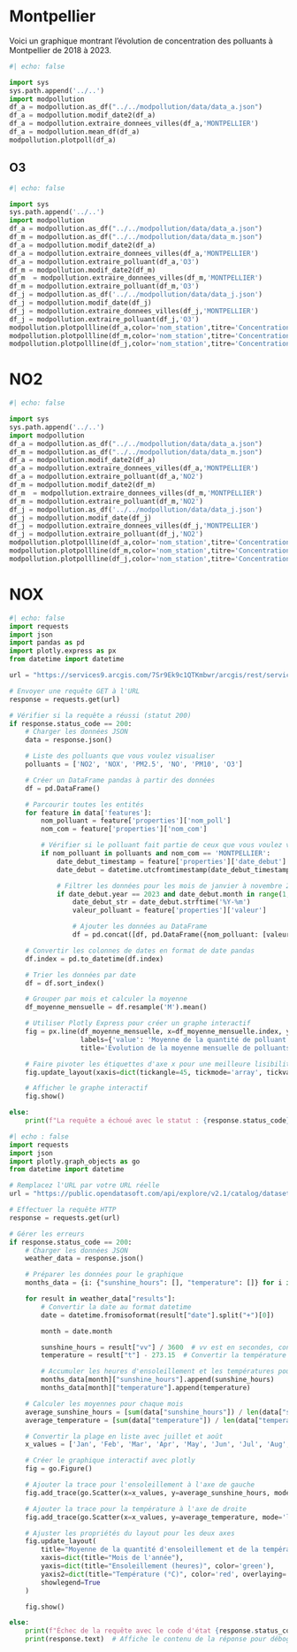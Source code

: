 # Montpellier

Voici un graphique montrant l'évolution de concentration des polluants à Montpellier de 2018 à 2023.

```python
#| echo: false

import sys
sys.path.append('../..')
import modpollution
df_a = modpollution.as_df("../../modpollution/data/data_a.json")
df_a = modpollution.modif_date2(df_a)
df_a = modpollution.extraire_donnees_villes(df_a,'MONTPELLIER')
df_a = modpollution.mean_df(df_a)
modpollution.plotpoll(df_a)
```

## O3

```python
#| echo: false

import sys
sys.path.append('../..')
import modpollution
df_a = modpollution.as_df("../../modpollution/data/data_a.json")
df_m = modpollution.as_df("../../modpollution/data/data_m.json")
df_a = modpollution.modif_date2(df_a)
df_a = modpollution.extraire_donnees_villes(df_a,'MONTPELLIER')
df_a = modpollution.extraire_polluant(df_a,'O3')
df_m = modpollution.modif_date2(df_m)
df_m  = modpollution.extraire_donnees_villes(df_m,'MONTPELLIER')
df_m = modpollution.extraire_polluant(df_m,'O3')
df_j = modpollution.as_df('../../modpollution/data/data_j.json')
df_j = modpollution.modif_date(df_j)
df_j = modpollution.extraire_donnees_villes(df_j,'MONTPELLIER')
df_j = modpollution.extraire_polluant(df_j,'O3')
modpollution.plotpollline(df_a,color='nom_station',titre='Concentration O3 à Montpellier par station (5 dernières années)')
modpollution.plotpollline(df_m,color='nom_station',titre='Concentration O3 à Montpellier en 2022-2023')
modpollution.plotpollline(df_j,color='nom_station',titre='Concentration O3 à Montpellier en le mois dernier')
```

# NO2

```python
#| echo: false

import sys
sys.path.append('../..')
import modpollution
df_a = modpollution.as_df("../../modpollution/data/data_a.json")
df_m = modpollution.as_df("../../modpollution/data/data_m.json")
df_a = modpollution.modif_date2(df_a)
df_a = modpollution.extraire_donnees_villes(df_a,'MONTPELLIER')
df_a = modpollution.extraire_polluant(df_a,'NO2')
df_m = modpollution.modif_date2(df_m)
df_m  = modpollution.extraire_donnees_villes(df_m,'MONTPELLIER')
df_m = modpollution.extraire_polluant(df_m,'NO2')
df_j = modpollution.as_df('../../modpollution/data/data_j.json')
df_j = modpollution.modif_date(df_j)
df_j = modpollution.extraire_donnees_villes(df_j,'MONTPELLIER')
df_j = modpollution.extraire_polluant(df_j,'NO2')
modpollution.plotpollline(df_a,color='nom_station',titre='Concentration en NO2 à Montpellier par station (5 dernières années)')
modpollution.plotpollline(df_m,color='nom_station',titre='Concentration en NO2 à Montpellier en 2022-2023')
modpollution.plotpollline(df_j,color='nom_station',titre='Concentration en NO2 à Montpellier le mois dernier')

```


# NOX



```python
#| echo: false
import requests
import json
import pandas as pd
import plotly.express as px
from datetime import datetime

url = "https://services9.arcgis.com/7Sr9Ek9c1QTKmbwr/arcgis/rest/services/mesures_occitanie_mensuelle_poll_princ/FeatureServer/0/query?outFields=*&where=1%3D1&f=geojson"

# Envoyer une requête GET à l'URL
response = requests.get(url)

# Vérifier si la requête a réussi (statut 200)
if response.status_code == 200:
    # Charger les données JSON
    data = response.json()

    # Liste des polluants que vous voulez visualiser
    polluants = ['NO2', 'NOX', 'PM2.5', 'NO', 'PM10', 'O3']

    # Créer un DataFrame pandas à partir des données
    df = pd.DataFrame()

    # Parcourir toutes les entités
    for feature in data['features']:
        nom_polluant = feature['properties']['nom_poll']
        nom_com = feature['properties']['nom_com']

        # Vérifier si le polluant fait partie de ceux que vous voulez visualiser et si la ville est Montpellier
        if nom_polluant in polluants and nom_com == 'MONTPELLIER':
            date_debut_timestamp = feature['properties']['date_debut'] / 1000  # Convertir en secondes
            date_debut = datetime.utcfromtimestamp(date_debut_timestamp)

            # Filtrer les données pour les mois de janvier à novembre 2023
            if date_debut.year == 2023 and date_debut.month in range(1, 12):
                date_debut_str = date_debut.strftime('%Y-%m')
                valeur_polluant = feature['properties']['valeur']

                # Ajouter les données au DataFrame
                df = pd.concat([df, pd.DataFrame({nom_polluant: [valeur_polluant]}, index=[date_debut_str])])

    # Convertir les colonnes de dates en format de date pandas
    df.index = pd.to_datetime(df.index)

    # Trier les données par date
    df = df.sort_index()

    # Grouper par mois et calculer la moyenne
    df_moyenne_mensuelle = df.resample('M').mean()

    # Utiliser Plotly Express pour créer un graphe interactif
    fig = px.line(df_moyenne_mensuelle, x=df_moyenne_mensuelle.index, y=polluants,
                  labels={'value': 'Moyenne de la quantité de polluant', 'index': 'Mois de l\'année 2023'},
                  title='Évolution de la moyenne mensuelle de polluants à Montpellier en 2023')

    # Faire pivoter les étiquettes d'axe x pour une meilleure lisibilité
    fig.update_layout(xaxis=dict(tickangle=45, tickmode='array', tickvals=df_moyenne_mensuelle.index))

    # Afficher le graphe interactif
    fig.show()

else:
    print(f"La requête a échoué avec le statut : {response.status_code}")
```


```python
#| echo : false
import requests
import json
import plotly.graph_objects as go
from datetime import datetime

# Remplacez l'URL par votre URL réelle
url = "https://public.opendatasoft.com/api/explore/v2.1/catalog/datasets/donnees-synop-essentielles-omm/records?limit=100&refine=nom%3A%22MONTPELLIER%22"

# Effectuer la requête HTTP
response = requests.get(url)

# Gérer les erreurs
if response.status_code == 200:
    # Charger les données JSON
    weather_data = response.json()

    # Préparer les données pour le graphique
    months_data = {i: {"sunshine_hours": [], "temperature": []} for i in range(1, 13)}

    for result in weather_data["results"]:
        # Convertir la date au format datetime
        date = datetime.fromisoformat(result["date"].split("+")[0])

        month = date.month

        sunshine_hours = result["vv"] / 3600  # vv est en secondes, convertir en heures
        temperature = result["t"] - 273.15  # Convertir la température de Kelvin à Celsius

        # Accumuler les heures d'ensoleillement et les températures pour chaque mois
        months_data[month]["sunshine_hours"].append(sunshine_hours)
        months_data[month]["temperature"].append(temperature)

    # Calculer les moyennes pour chaque mois
    average_sunshine_hours = [sum(data["sunshine_hours"]) / len(data["sunshine_hours"]) if data["sunshine_hours"] else 0 for data in months_data.values()]
    average_temperature = [sum(data["temperature"]) / len(data["temperature"]) if data["temperature"] else 0 for data in months_data.values()]

    # Convertir la plage en liste avec juillet et août
    x_values = ['Jan', 'Feb', 'Mar', 'Apr', 'May', 'Jun', 'Jul', 'Aug', 'Sep', 'Oct', 'Nov', 'Dec']

    # Créer le graphique interactif avec plotly
    fig = go.Figure()

    # Ajouter la trace pour l'ensoleillement à l'axe de gauche
    fig.add_trace(go.Scatter(x=x_values, y=average_sunshine_hours, mode='lines+markers', name='Ensoleillement', yaxis='y', line=dict(color='green')))

    # Ajouter la trace pour la température à l'axe de droite
    fig.add_trace(go.Scatter(x=x_values, y=average_temperature, mode='lines+markers', name='Température', yaxis='y2', line=dict(color='red')))

    # Ajuster les propriétés du layout pour les deux axes
    fig.update_layout(
        title="Moyenne de la quantité d'ensoleillement et de la température par mois",
        xaxis=dict(title="Mois de l'année"),
        yaxis=dict(title="Ensoleillement (heures)", color='green'),
        yaxis2=dict(title="Température (°C)", color='red', overlaying='y', side='right'),
        showlegend=True
    )

    fig.show()

else:
    print(f"Échec de la requête avec le code d'état {response.status_code}")
    print(response.text)  # Affiche le contenu de la réponse pour déboguer

```

